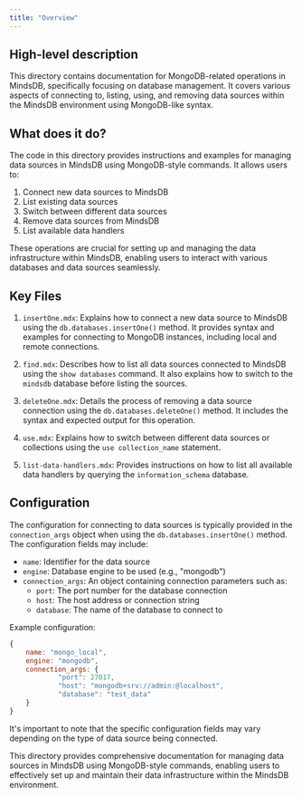 ```yaml
---
title: "Overview"
---
```


## High-level description

This directory contains documentation for MongoDB-related operations in MindsDB, specifically focusing on database management. It covers various aspects of connecting to, listing, using, and removing data sources within the MindsDB environment using MongoDB-like syntax.

## What does it do?

The code in this directory provides instructions and examples for managing data sources in MindsDB using MongoDB-style commands. It allows users to:

1. Connect new data sources to MindsDB
2. List existing data sources
3. Switch between different data sources
4. Remove data sources from MindsDB
5. List available data handlers

These operations are crucial for setting up and managing the data infrastructure within MindsDB, enabling users to interact with various databases and data sources seamlessly.

## Key Files

1. `insertOne.mdx`: Explains how to connect a new data source to MindsDB using the `db.databases.insertOne()` method. It provides syntax and examples for connecting to MongoDB instances, including local and remote connections.

2. `find.mdx`: Describes how to list all data sources connected to MindsDB using the `show databases` command. It also explains how to switch to the `mindsdb` database before listing the sources.

3. `deleteOne.mdx`: Details the process of removing a data source connection using the `db.databases.deleteOne()` method. It includes the syntax and expected output for this operation.

4. `use.mdx`: Explains how to switch between different data sources or collections using the `use collection_name` statement.

5. `list-data-handlers.mdx`: Provides instructions on how to list all available data handlers by querying the `information_schema` database.

## Configuration

The configuration for connecting to data sources is typically provided in the `connection_args` object when using the `db.databases.insertOne()` method. The configuration fields may include:

- `name`: Identifier for the data source
- `engine`: Database engine to be used (e.g., "mongodb")
- `connection_args`: An object containing connection parameters such as:
  - `port`: The port number for the database connection
  - `host`: The host address or connection string
  - `database`: The name of the database to connect to

Example configuration:

```javascript
{
    name: "mongo_local",
    engine: "mongodb",
    connection_args: {
            "port": 27017,
            "host": "mongodb+srv://admin:@localhost",
            "database": "test_data"
    }
}
```

It's important to note that the specific configuration fields may vary depending on the type of data source being connected.

This directory provides comprehensive documentation for managing data sources in MindsDB using MongoDB-style commands, enabling users to effectively set up and maintain their data infrastructure within the MindsDB environment.